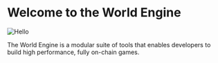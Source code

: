 # Welcome to the World Engine

![Hello](/img.png)

The World Engine is a modular suite of tools that enables developers to build high performance, fully on-chain games.